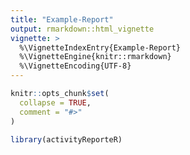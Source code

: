 ```yaml
---
title: "Example-Report"
output: rmarkdown::html_vignette
vignette: >
  %\VignetteIndexEntry{Example-Report}
  %\VignetteEngine{knitr::rmarkdown}
  %\VignetteEncoding{UTF-8}
---
```


```r
knitr::opts_chunk$set(
  collapse = TRUE,
  comment = "#>"
)
```

```r
library(activityReporteR)
```
